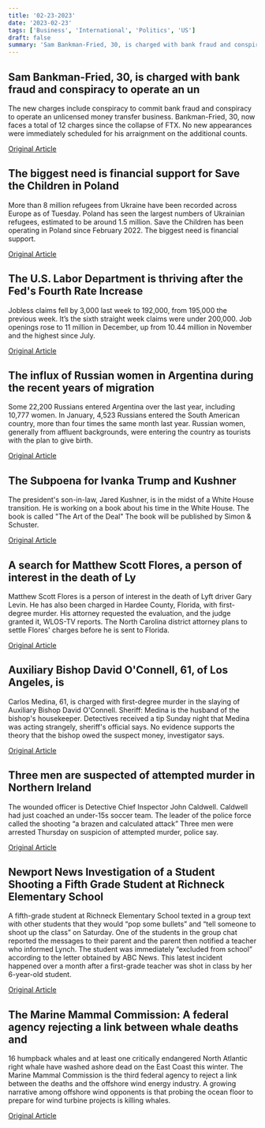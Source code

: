 ```yaml
---
title: '02-23-2023'
date: '2023-02-23'
tags: ['Business', 'International', 'Politics', 'US']
draft: false
summary: 'Sam Bankman-Fried, 30, is charged with bank fraud and conspiracy to operate an un...'
---
```


## Sam Bankman-Fried, 30, is charged with bank fraud and conspiracy to operate an un
The new charges include conspiracy to commit bank fraud and conspiracy to operate an unlicensed money transfer business. Bankman-Fried, 30, now faces a total of 12 charges since the collapse of FTX. No new appearances were immediately scheduled for his arraignment on the additional counts.

[Original Article](https://abcnews.go.com/Business/ftx-founder-sam-bankman-fried-faces-4-new/story?id=97415611)

## The biggest need is financial support for Save the Children in Poland
More than 8 million refugees from Ukraine have been recorded across Europe as of Tuesday. Poland has seen the largest numbers of Ukrainian refugees, estimated to be around 1.5 million. Save the Children has been operating in Poland since February 2022. The biggest need is financial support.

[Original Article](https://abcnews.go.com/International/8-million-refugees-fled-ukraine-after-year-fighting/story?id=97369869)

## The U.S. Labor Department is thriving after the Fed's Fourth Rate Increase
Jobless claims fell by 3,000 last week to 192,000, from 195,000 the previous week. It’s the sixth straight week claims were under 200,000. Job openings rose to 11 million in December, up from 10.44 million in November and the highest since July.

[Original Article](https://abcnews.go.com/Business/wireStory/weeks-falling-applications-unemployment-benefits-97414263)

## The influx of Russian women in Argentina during the recent years of migration
Some 22,200 Russians entered Argentina over the last year, including 10,777 women. In January, 4,523 Russians entered the South American country, more than four times the same month last year. Russian women, generally from affluent backgrounds, were entering the country as tourists with the plan to give birth.

[Original Article](https://abcnews.go.com/International/wireStory/pregnant-russians-flock-argentina-seeking-new-passports-97415488)

## The Subpoena for Ivanka Trump and Kushner
The president's son-in-law, Jared Kushner, is in the midst of a White House transition. He is working on a book about his time in the White House. The book is called "The Art of the Deal" The book will be published by Simon & Schuster.

[Original Article](https://abcnews.go.com/Politics/ivanka-trump-jared-kushner-subpoenaed-special-counsel-investigating/story?id=97398257)

## A search for Matthew Scott Flores, a person of interest in the death of Ly
Matthew Scott Flores is a person of interest in the death of Lyft driver Gary Levin. He has also been charged in Hardee County, Florida, with first-degree murder. His attorney requested the evaluation, and the judge granted it, WLOS-TV reports. The North Carolina district attorney plans to settle Flores' charges before he is sent to Florida.

[Original Article](https://abcnews.go.com/US/wireStory/mental-evaluation-ordered-man-tied-lyft-driver-death-97414267)

## Auxiliary Bishop David O'Connell, 61, of Los Angeles, is
Carlos Medina, 61, is charged with first-degree murder in the slaying of Auxiliary Bishop David O'Connell. Sheriff: Medina is the husband of the bishop's housekeeper. Detectives received a tip Sunday night that Medina was acting strangely, sheriff's official says. No evidence supports the theory that the bishop owed the suspect money, investigator says.

[Original Article](https://abcnews.go.com/US/murder-charges-filed-slaying-beloved-la-catholic-bishop/story?id=97384965)

## Three men are suspected of attempted murder in Northern Ireland
The wounded officer is Detective Chief Inspector John Caldwell. Caldwell had just coached an under-15s soccer team. The leader of the police force called the shooting “a brazen and calculated attack” Three men were arrested Thursday on suspicion of attempted murder, police say.

[Original Article](https://abcnews.go.com/Politics/wireStory/ira-dissidents-suspected-shooting-ireland-detective-97409667)

## Newport News Investigation of a Student Shooting a Fifth Grade Student at Richneck Elementary School
A fifth-grade student at Richneck Elementary School texted in a group text with other students that they would “pop some bullets” and “tell someone to shoot up the class” on Saturday. One of the students in the group chat reported the messages to their parent and the parent then notified a teacher who informed Lynch. The student was immediately “excluded from school” according to the letter obtained by ABC News. This latest incident happened over a month after a first-grade teacher was shot in class by her 6-year-old student.

[Original Article](https://abcnews.go.com/US/5th-grader-threatens-shooting-newport-news-elementary-school/story?id=97361567)

## The Marine Mammal Commission: A federal agency rejecting a link between whale deaths and
16 humpback whales and at least one critically endangered North Atlantic right whale have washed ashore dead on the East Coast this winter. The Marine Mammal Commission is the third federal agency to reject a link between the deaths and the offshore wind energy industry. A growing narrative among offshore wind opponents is that probing the ocean floor to prepare for wind turbine projects is killing whales.

[Original Article](https://abcnews.go.com/US/wireStory/marine-commission-whale-deaths-linked-wind-prep-work-97389965)
